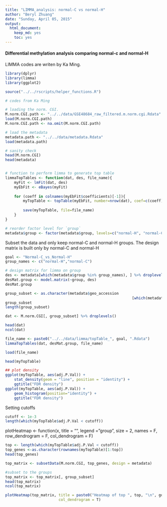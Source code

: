 ```yaml
---
title: "LIMMA_analysis: normal-C vs normal-H"
author: "Beryl Zhuang"
date: "Sunday, April 05, 2015"
output: 
  html_document:
    keep_md: yes
    toc: yes
---
```

#### Differential methylation analysis comparing normal-c and normal-H


LIMMA codes are writen by Ka Ming.


```r
library(dplyr)
library(limma)
library(ggplot2)
```

```r
source("../../rscripts/helper_functions.R")
```


```r
# codes from Ka Ming

# loading the norm. CGI.
M.norm.CGI.path <- "../../data/GSE48684_raw_filtered.m.norm.cgi.Rdata"
load(M.norm.CGI.path)
M.norm.CGI.path <- na.omit(M.norm.CGI.path)

# load the metadata
metadata.path <- "../../data/metadata.Rdata"
load(metadata.path)

# sanity check
head(M.norm.CGI)
head(metadata)


# function to perform limma to generate top table
limmaTopTables <- function(dat, des, file_name){
	myFit <- lmFit(dat, des)
	myEbFit <- eBayes(myFit)
	
	for (coeff in colnames(myEbFit$coefficients)[-1]){
		myTopTable <- topTable(myEbFit, number=nrow(dat), coef=c(coeff))
		
		save(myTopTable, file=file_name)
	}
}

# reorder factor level for `group`
metadata$group <- factor(metadata$group, levels=c("normal-H", "normal-C", "cancer", "adenoma"))
```



Subset the data and only keep normal-C and normal-H groups.
The design matrix is built only by normal-C and normal-H
```r
goal <- "Normal-C_vs_Normal-H"
group_names <- c("normal-H","normal-C")

# design matrix for limma on group
des <- metadata[which(metadata$group %in% group_names), ] %>% droplevels()
desMat.group <- model.matrix(~group, des)
desMat.group

group_subset <- as.character(metadata$geo_accession
														 [which(metadata$group %in% group_names)])
group_subset
length(group_subset)

dat <- M.norm.CGI[, group_subset] %>% droplevels()

head(dat)
ncol(dat)

file_name <- paste0("../../data/limma/topTable_", goal, ".Rdata")
limmaTopTables(dat, desMat.group, file_name)

load(file_name)

head(myTopTable)
```



```r
## plot density
ggplot(myTopTable, aes(adj.P.Val)) + 
	stat_density(geom = "line", position = "identity") +
	ggtitle("FDR density")
ggplot(myTopTable, aes(adj.P.Val)) + 
	geom_histogram(position="identity") +
	ggtitle("FDR density")
```


Setting cutoffs

```r
cutoff <- 1e-3
length(which(myTopTable$adj.P.Val < cutoff))
```


plotHeatmap <- function(x, title = "", legend = "group", 
												size = 2, names = F, 
												row_dendrogram = F, col_dendrogram = F)

```r
top <- length(which(myTopTable$adj.P.Val < cutoff))
top_genes <-as.character(rownames(myTopTable)[1:top]) 
head(top_genes)

top_matrix <- subsetData(M.norm.CGI, top_genes, design = metadata)

#subset to the groups
top_matrix <- top_matrix[, group_subset]
head(top_matrix)	
ncol(top_matrix)

plotHeatmap(top_matrix, title = paste0("Heatmap of top ", top, "\n", goal),
						col_dendrogram = T)

```